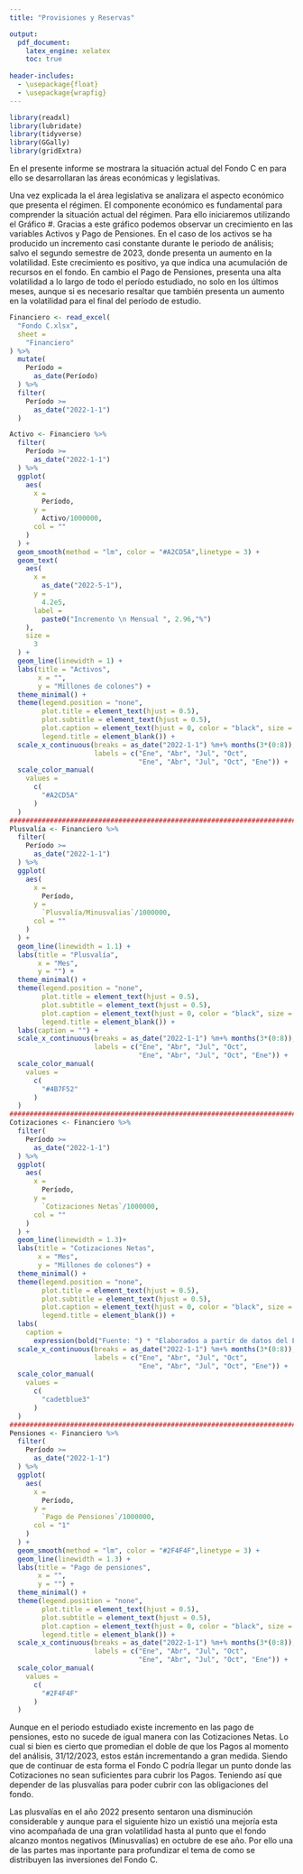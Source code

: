 ```yaml
---
title: "Provisiones y Reservas"

output:
  pdf_document:
    latex_engine: xelatex
    toc: true
  
header-includes:
  - \usepackage{float}
  - \usepackage{wrapfig}
---
```

```r
library(readxl)
library(lubridate)
library(tidyverse)
library(GGally)
library(gridExtra)
```


En el presente informe se mostrara la situación actual del Fondo C en para ello se desarrollaran las áreas económicas y legislativas.


Una vez explicada la el área legislativa se analizara el aspecto económico que presenta el régimen. El componente económico es fundamental para comprender la situación actual del régimen. Para ello iniciaremos utilizando el Gráfico #.
Gracias a este gráfico podemos observar un crecimiento en las variables Activos y Pago de Pensiones. En el caso de los activos se ha producido un incremento casi constante durante le periodo de análisis; salvo el segundo semestre de 2023, donde presenta un aumento en la volatilidad. Este crecimiento es positivo, ya que indica una acumulación de recursos en el fondo.
En cambio el Pago de Pensiones, presenta una alta volatilidad a lo largo de todo el período estudiado, no solo en los últimos meses, aunque si es necesario resaltar que también presenta un aumento en la volatilidad para el final del período de estudio.

```r
Financiero <- read_excel(
  "Fondo C.xlsx",
  sheet = 
    "Financiero"
) %>% 
  mutate(
    Período = 
      as_date(Período)
  ) %>% 
  filter(
    Período >=
      as_date("2022-1-1")
  )
```


```r
Activo <- Financiero %>% 
  filter(
    Período >=
      as_date("2022-1-1")
  ) %>%
  ggplot(
    aes(
      x = 
        Período,
      y =
        Activo/1000000, 
      col = ""
    )
  ) +
  geom_smooth(method = "lm", color = "#A2CD5A",linetype = 3) +
  geom_text(
    aes(
      x = 
        as_date("2022-5-1"),
      y =
        4.2e5,
      label =
        paste0("Incremento \n Mensual ", 2.96,"%")
    ),
    size =
      3
  ) +
  geom_line(linewidth = 1) + 
  labs(title = "Activos",
       x = "",
       y = "Millones de colones") +
  theme_minimal() +
  theme(legend.position = "none",
        plot.title = element_text(hjust = 0.5),
        plot.subtitle = element_text(hjust = 0.5),
        plot.caption = element_text(hjust = 0, color = "black", size = 8),
        legend.title = element_blank()) +
  scale_x_continuous(breaks = as_date("2022-1-1") %m+% months(3*(0:8)),
                     labels = c("Ene", "Abr", "Jul", "Oct",
                                "Ene", "Abr", "Jul", "Oct", "Ene")) +
  scale_color_manual(
    values =
      c(
        "#A2CD5A"
      )
  )
################################################################################
Plusvalía <- Financiero %>% 
  filter(
    Período >=
      as_date("2022-1-1")
  ) %>%
  ggplot(
    aes(
      x = 
        Período,
      y =
        `Plusvalía/Minusvalias`/1000000,
      col = ""
    )
  ) +
  geom_line(linewidth = 1.1) + 
  labs(title = "Plusvalía",
       x = "Mes",
       y = "") +
  theme_minimal() +
  theme(legend.position = "none",
        plot.title = element_text(hjust = 0.5),
        plot.subtitle = element_text(hjust = 0.5),
        plot.caption = element_text(hjust = 0, color = "black", size = 8),
        legend.title = element_blank()) +
  labs(caption = "") +
  scale_x_continuous(breaks = as_date("2022-1-1") %m+% months(3*(0:8)),
                     labels = c("Ene", "Abr", "Jul", "Oct",
                                "Ene", "Abr", "Jul", "Oct", "Ene")) +
  scale_color_manual(
    values =
      c(
        "#4B7F52"
      )
  )
################################################################################
Cotizaciones <- Financiero %>% 
  filter(
    Período >=
      as_date("2022-1-1")
  ) %>%
  ggplot(
    aes(
      x = 
        Período,
      y =
        `Cotizaciones Netas`/1000000,
      col = ""
    )
  ) +
  geom_line(linewidth = 1.3)+ 
  labs(title = "Cotizaciones Netas",
       x = "Mes",
       y = "Millones de colones") +
  theme_minimal() +
  theme(legend.position = "none",
        plot.title = element_text(hjust = 0.5),
        plot.subtitle = element_text(hjust = 0.5),
        plot.caption = element_text(hjust = 0, color = "black", size = 8),
        legend.title = element_blank()) +
  labs(
    caption = 
      expression(bold("Fuente: ") * "Elaborados a partir de datos del Fondo C")) +
  scale_x_continuous(breaks = as_date("2022-1-1") %m+% months(3*(0:8)),
                     labels = c("Ene", "Abr", "Jul", "Oct",
                                "Ene", "Abr", "Jul", "Oct", "Ene")) +
  scale_color_manual(
    values =
      c(
        "cadetblue3"
      )
  )
################################################################################
Pensiones <- Financiero %>% 
  filter(
    Período >=
      as_date("2022-1-1")
  ) %>%
  ggplot(
    aes(
      x = 
        Período,
      y =
        `Pago de Pensiones`/1000000,
      col = "1"
    )
  ) +
  geom_smooth(method = "lm", color = "#2F4F4F",linetype = 3) +
  geom_line(linewidth = 1.3) + 
  labs(title = "Pago de pensiones",
       x = "",
       y = "") +
  theme_minimal() +
  theme(legend.position = "none",
        plot.title = element_text(hjust = 0.5),
        plot.subtitle = element_text(hjust = 0.5),
        plot.caption = element_text(hjust = 0, color = "black", size = 8),
        legend.title = element_blank()) +
  scale_x_continuous(breaks = as_date("2022-1-1") %m+% months(3*(0:8)),
                     labels = c("Ene", "Abr", "Jul", "Oct",
                                "Ene", "Abr", "Jul", "Oct", "Ene")) +
  scale_color_manual(
    values =
      c(
        "#2F4F4F"
      )
  )
```
\begin{wrapfigure}[15]{r}{0.5\textwidth}

 \centering
 
```r
grid.arrange(Activo, Pensiones, Cotizaciones, Plusvalía, nrow = 2, ncol = 2, top = "Grafico #: Comportamiento finaciero del Regimen \n 2022-2023")
```
\end{wrapfigure}

Aunque en el periodo estudiado existe incremento en las pago de pensiones, esto no sucede de igual manera con las Cotizaciones Netas. Lo cual si  bien es cierto que promedian el doble de que los Pagos al momento del análisis, 31/12/2023, estos están incrementando a gran medida. Siendo que de continuar de esta forma el Fondo C podría llegar un punto donde las Cotizaciones no sean suficientes para cubrir los Pagos. Teniendo así que depender de las plusvalías para poder cubrir con las obligaciones del fondo. 

Las plusvalías en el año 2022 presento sentaron una disminución considerable y aunque para el siguiente hizo un existió una mejoría esta vino acompañada de una gran volatilidad hasta al punto que el fondo alcanzo montos negativos (Minusvalías) en octubre de ese año.  Por ello una de las partes mas inportante para profundizar el tema de como se distribuyen las inversiones del Fondo C.


